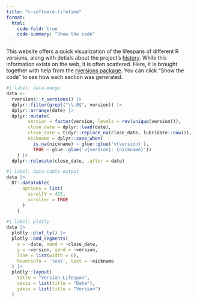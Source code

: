 ```yaml
---
title: "r-software-lifetime"
format:
  html:
    code-fold: true
    code-summary: "Show the code"
---
```


This website offers a quick visualization of the lifespans of different R versions, along with detials about the project's [history](r-news.qmd). While this information exists on the web, it is often scattered. Here, it is brought together with help from the [rversions package](https://cran.r-project.org/package=rversions). You can click "Show the code" to see how each section was generated.

```r
#| label: data-munge
data <-
  rversions::r_versions() |>
  dplyr::filter(grepl("\\.0$", version)) |>
  dplyr::arrange(date) |>
  dplyr::mutate(
        version = factor(version, levels = rev(unique(version))),
        close_date = dplyr::lead(date),
        close_date = tidyr::replace_na(close_date, lubridate::now()),
        nickname = dplyr::case_when(
          is.na(nickname) ~ glue::glue('v{version}'),
          TRUE ~ glue::glue('v{version}: {nickname}'))
    ) |>
  dplyr::relocate(close_date, .after = date)
```

```r
#| label: data-table-output
data |>
  DT::datatable(
      options = list(
        scrollY = 425,
        scroller = TRUE
      )
    )
```

```r
#| label: plotly
data |>
  plotly::plot_ly() |>
  plotly::add_segments(
    x = ~date, xend = ~close_date,
    y = ~version, yend = ~version,
    line = list(width = 6),
    hoverinfo = 'text', text = ~nickname
  ) |>
  plotly::layout(
    title = "Version Lifespan",
    xaxis = list(title = "Date"),
    yaxis = list(title = "Version")
  )
```
